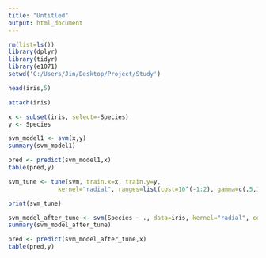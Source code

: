 ```yaml
---
title: "Untitled"
output: html_document
---
```


```r
rm(list=ls())
library(dplyr)
library(tidyr)
library(e1071)
setwd('C:/Users/Jin/Desktop/Project/Study')
```

```r

head(iris,5)

attach(iris)

x <- subset(iris, select=-Species)
y <- Species
```


```r
svm_model1 <- svm(x,y)
summary(svm_model1)
```


```r
pred <- predict(svm_model1,x)
table(pred,y)
```

```r
svm_tune <- tune(svm, train.x=x, train.y=y, 
              kernel="radial", ranges=list(cost=10^(-1:2), gamma=c(.5,1,2)))

print(svm_tune)
```

```r
svm_model_after_tune <- svm(Species ~ ., data=iris, kernel="radial", cost=1, gamma=0.5)
summary(svm_model_after_tune)
```

```r
pred <- predict(svm_model_after_tune,x)
table(pred,y)
```
